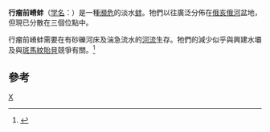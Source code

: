 {{Infraspeciesbox
| image = Epioblasma torulosa rangiana.jpg
| image_caption = 
| status = CR
| status_system = iucn2.3
| status_ref = <ref>{{IUCN2009|assessors=Bogan|year=2000|id=7887|title=Epioblasma torulosa ssp. rangiana|downloaded=2009-07-22}}</ref>
| genus = Epioblasma 
| species = torulosa
| varietas = rangiana
| authority = [[伊薩克·李亞|I. Lea]], 1838
}}
'''行瘤前嵴蚌'''（[[学名|学名]]：''{{lang|la|Epioblasma torulosa rangiana}}''）是一種[[瀕危|瀕危]]的淡水[[蚌|蚌]]。牠們以往廣泛分佈在[[俄亥俄河|俄亥俄河]]盆地，但現已分散在三個位點中。

行瘤前嵴蚌需要在有砂礫河床及湍急流水的[[河流|河流]]生存。牠們的減少似乎與興建水壩及與[[斑馬紋貽貝|斑馬紋貽貝]]競爭有關。<ref>{{Cite web|url=http://www.natureserve.org/explorer/servlet/NatureServe?searchName=EPIOBLASMA+TORULOSA+RANGIANA|author=NatureServe Explorer|title=''Epioblasma torulosa rangiana'' - (I. Lea, 1838)|year=2009|accessdate=2009-07-22|archive-date=2008-10-03|archive-url=https://web.archive.org/web/20081003104842/http://www.natureserve.org/explorer/servlet/NatureServe?searchName=EPIOBLASMA+TORULOSA+RANGIANA|dead-url=no}}</ref>

==參考==
{{reflist}}
{{Taxonbar}}

[[Category:前嵴蚌属|X]]